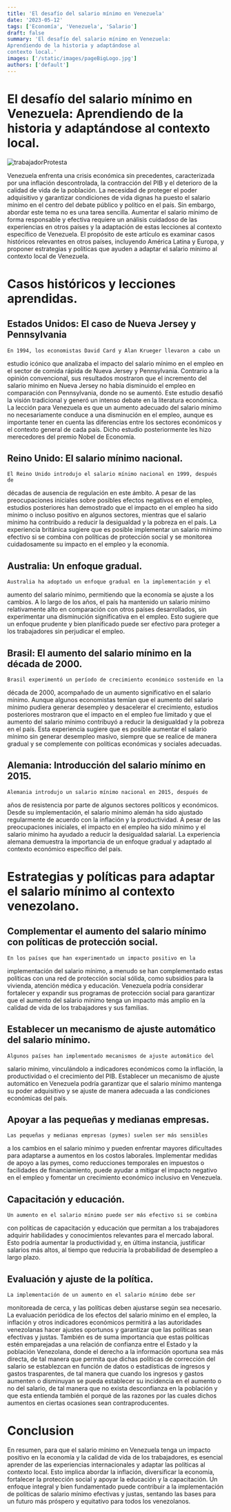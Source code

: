 ```yaml
---
title: 'El desafío del salario mínimo en Venezuela'
date: '2023-05-12'
tags: ['Economía', 'Venezuela', 'Salario']
draft: false
summary: 'El desafío del salario mínimo en Venezuela:
Aprendiendo de la historia y adaptándose al
contexto local.'
images: ['/static/images/pageBigLogo.jpg']
authors: ['default']
---
```


# El desafío del salario mínimo en Venezuela: Aprendiendo de la historia y adaptándose al contexto local.

![trabajadorProtesta](/static/images/art-2/bg-articulo-p.jpg)

Venezuela enfrenta una crisis económica sin precedentes, caracterizada
por una inflación descontrolada, la contracción del PIB y el deterioro de la
calidad de vida de la población. La necesidad de proteger el poder adquisitivo y
garantizar condiciones de vida dignas ha puesto el salario mínimo en el centro
del debate público y político en el país. Sin embargo, abordar este tema no es
una tarea sencilla. Aumentar el salario mínimo de forma responsable y efectiva
requiere un análisis cuidadoso de las experiencias en otros países y la
adaptación de estas lecciones al contexto específico de Venezuela. El
propósito de este artículo es examinar casos históricos relevantes en otros
países, incluyendo América Latina y Europa, y proponer estrategias y políticas
que ayuden a adaptar el salario mínimo al contexto local de Venezuela.

# Casos históricos y lecciones aprendidas.

## Estados Unidos: El caso de Nueva Jersey y Pennsylvania

    En 1994, los economistas David Card y Alan Krueger llevaron a cabo un
estudio icónico que analizaba el impacto del salario mínimo en el empleo en el
sector de comida rápida de Nueva Jersey y Pennsylvania. Contrario a la
opinión convencional, sus resultados mostraron que el incremento del salario
mínimo en Nueva Jersey no había disminuido el empleo en comparación con
Pennsylvania, donde no se aumentó. Este estudio desafió la visión tradicional y
generó un intenso debate en la literatura económica. La lección para Venezuela
es que un aumento adecuado del salario mínimo no necesariamente conduce a
una disminución en el empleo, aunque es importante tener en cuenta las
diferencias entre los sectores económicos y el contexto general de cada país.
Dicho estudio posteriormente les hizo merecedores del premio Nobel de
Economía.

## Reino Unido: El salario mínimo nacional.

    El Reino Unido introdujo el salario mínimo nacional en 1999, después de
décadas de ausencia de regulación en este ámbito. A pesar de las
preocupaciones iniciales sobre posibles efectos negativos en el empleo,
estudios posteriores han demostrado que el impacto en el empleo ha sido
mínimo o incluso positivo en algunos sectores, mientras que el salario mínimo
ha contribuido a reducir la desigualdad y la pobreza en el país. La experiencia
británica sugiere que es posible implementar un salario mínimo efectivo si se
combina con políticas de protección social y se monitorea cuidadosamente su
impacto en el empleo y la economía.

## Australia: Un enfoque gradual.

    Australia ha adoptado un enfoque gradual en la implementación y el
aumento del salario mínimo, permitiendo que la economía se ajuste a los
cambios. A lo largo de los años, el país ha mantenido un salario mínimo
relativamente alto en comparación con otros países desarrollados, sin
experimentar una disminución significativa en el empleo. Esto sugiere que un
enfoque prudente y bien planificado puede ser efectivo para proteger a los
trabajadores sin perjudicar el empleo.


## Brasil: El aumento del salario mínimo en la década de 2000.

    Brasil experimentó un período de crecimiento económico sostenido en la
década de 2000, acompañado de un aumento significativo en el salario mínimo.
Aunque algunos economistas temían que el aumento del salario mínimo
pudiera generar desempleo y desacelerar el crecimiento, estudios posteriores
mostraron que el impacto en el empleo fue limitado y que el aumento del
salario mínimo contribuyó a reducir la desigualdad y la pobreza en el país. Esta
experiencia sugiere que es posible aumentar el salario mínimo sin generar
desempleo masivo, siempre que se realice de manera gradual y se
complemente con políticas económicas y sociales adecuadas.

## Alemania: Introducción del salario mínimo en 2015.

    Alemania introdujo un salario mínimo nacional en 2015, después de
años de resistencia por parte de algunos sectores políticos y económicos.
Desde su implementación, el salario mínimo alemán ha sido ajustado
regularmente de acuerdo con la inflación y la productividad. A pesar de las
preocupaciones iniciales, el impacto en el empleo ha sido mínimo y el salario
mínimo ha ayudado a reducir la desigualdad salarial. La experiencia alemana
demuestra la importancia de un enfoque gradual y adaptado al contexto
económico específico del país.

# Estrategias y políticas para adaptar el salario mínimo al contexto venezolano.

## Complementar el aumento del salario mínimo con políticas de protección social.

    En los países que han experimentado un impacto positivo en la
implementación del salario mínimo, a menudo se han complementado estas
políticas con una red de protección social sólida, como subsidios para la
vivienda, atención médica y educación. Venezuela podría considerar fortalecer
y expandir sus programas de protección social para garantizar que el aumento
del salario mínimo tenga un impacto más amplio en la calidad de vida de los
trabajadores y sus familias.

## Establecer un mecanismo de ajuste automático del salario mínimo.

    Algunos países han implementado mecanismos de ajuste automático del
salario mínimo, vinculándolo a indicadores económicos como la inflación, la
productividad o el crecimiento del PIB. Establecer un mecanismo de ajuste
automático en Venezuela podría garantizar que el salario mínimo mantenga su
poder adquisitivo y se ajuste de manera adecuada a las condiciones
económicas del país.

## Apoyar a las pequeñas y medianas empresas.

    Las pequeñas y medianas empresas (pymes) suelen ser más sensibles
a los cambios en el salario mínimo y pueden enfrentar mayores dificultades
para adaptarse a aumentos en los costos laborales. Implementar medidas de
apoyo a las pymes, como reducciones temporales en impuestos o facilidades
de financiamiento, puede ayudar a mitigar el impacto negativo en el empleo y
fomentar un crecimiento económico inclusivo en Venezuela.

## Capacitación y educación.

    Un aumento en el salario mínimo puede ser más efectivo si se combina
con políticas de capacitación y educación que permitan a los trabajadores
adquirir habilidades y conocimientos relevantes para el mercado laboral. Esto
podría aumentar la productividad y, en última instancia, justificar salarios más
altos, al tiempo que reduciría la probabilidad de desempleo a largo plazo.

## Evaluación y ajuste de la política.

    La implementación de un aumento en el salario mínimo debe ser
monitoreada de cerca, y las políticas deben ajustarse según sea necesario. La
evaluación periódica de los efectos del salario mínimo en el empleo, la inflación
y otros indicadores económicos permitirá a las autoridades venezolanas hacer
ajustes oportunos y garantizar que las políticas sean efectivas y justas.
También es de suma importancia que estas políticas estén emparejadas a una
relación de confianza entre el Estado y la población Venezolana, donde el
derecho a la información oportuna sea más directa, de tal manera que permita
que dichas políticas de corrección del salario se establezcan en función de
datos o estadísticas de ingresos y gastos trasparentes, de tal manera que
cuando los ingresos y gastos aumenten o disminuyan se pueda establecer su
incidencia en el aumento o no del salario, de tal manera que no exista
desconfianza en la población y que esta entienda también el porqué de las
razones por las cuales dichos aumentos en ciertas ocasiones sean
contraproducentes.

# Conclusion

En resumen, para que el salario mínimo en Venezuela tenga un impacto
positivo en la economía y la calidad de vida de los trabajadores, es esencial
aprender de las experiencias internacionales y adaptar las políticas al contexto
local. Esto implica abordar la inflación, diversificar la economía, fortalecer la
protección social y apoyar la educación y la capacitación. Un enfoque integral y
bien fundamentado puede contribuir a la implementación de políticas de salario
mínimo efectivas y justas, sentando las bases para un futuro más próspero y
equitativo para todos los venezolanos.